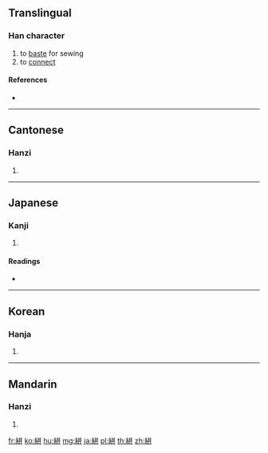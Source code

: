 {{character info/new}}
==Translingual==

===Han character===
{{Han char|rn=120|rad=糸|as=06|sn=12|four=28941|canj=VFTT}}

# to [[baste]] for sewing
# to [[connect]]

====References====
* {{Han ref|kx=0923.030|dkj=27429|dj=1357.160|hdz=53399.040|uh=7D63|ud=32099|bh=DAED|bd=56045}}

----

==Cantonese==

===Hanzi===
{{yue-hanzi|jyut=bing1|y=bing1}}

# {{defn|lang=yue|sort=糸06}}

----

==Japanese==

===Kanji===
{{ja-kanji|grade=|rs=糸06}}

# {{defn|lang=ja|sort=糸06}}

====Readings====
* {{ja-readings|on=[[ほう]] (hō)|kun=[[かすり]] (kasuri)}}

----

==Korean==

===Hanja===
{{ko-hanja|hangeul=병|eumhun=|rv=byeong|mr=pyŏng|y=pyeng}}

# {{defn|lang=ko|sort=糸06}}

----

==Mandarin==

===Hanzi===
{{cmn-hanzi|pin=[[bēng]] ([[beng1]]), [[bīng]] ([[bing1]])|wg=peng<sup>1</sup>, ping<sup>1</sup>}}

# {{defn|lang=cmn|sort=糸06}}

[[fr:絣]]
[[ko:絣]]
[[hu:絣]]
[[mg:絣]]
[[ja:絣]]
[[pl:絣]]
[[th:絣]]
[[zh:絣]]